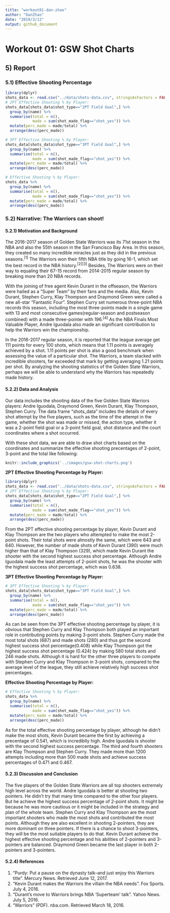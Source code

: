 ```yaml
---
title: "workout01-dan-zhao"
author: "DanZhao"
date: "2019/3/12"
output: github_document
---
```

# Workout 01: GSW Shot Charts  

## 5) Report  

### 5.1) Effective Shooting Percentage
```r
library(dplyr)
shots_data <- read.csv("../data/shots-data.csv", stringsAsFactors = FALSE)
# 2PT Effective Shooting % by Player:
shots_data[shots_data$shot_type=="2PT Field Goal",] %>%
  group_by(name) %>%
  summarise(total = n(),
            made = sum(shot_made_flag=="shot_yes")) %>%
  mutate(perc_made = made/total) %>%
  arrange(desc(perc_made))

# 3PT Effective Shooting % by Player:
shots_data[shots_data$shot_type=="3PT Field Goal",] %>%
  group_by(name) %>%
  summarise(total = n(),
            made = sum(shot_made_flag=="shot_yes")) %>%
  mutate(perc_made = made/total) %>%
  arrange(desc(perc_made))

# Effective Shooting % by Player:
shots_data %>%
  group_by(name) %>%
  summarise(total = n(),
            made = sum(shot_made_flag=="shot_yes")) %>%
  mutate(perc_made = made/total) %>%
  arrange(desc(perc_made))
```  

### 5.2) Narrative: The Warriors can shoot!
#### 5.2.1) Motivation and Background
The 2016-2017 season of Golden State Warriors was its 71st season in the NBA and also the 55th season in the San Francisco Bay Area. In this season, they created so many incredible miracles just as they did in the previous seasons.<sup>[1]</sup> The Warriors won their fifth NBA title by going 16-1, which set the best record in the NBA history.<sup>[2][3]</sup> Besides, The Warriors were on their way to equaling their 67-15 record from 2014-2015 regular season by breaking more than 20 NBA records.  

With the joining of free agent Kevin Durant in the offseason, the Warriors were hailed as a "Super Team" by their fans and the media. Also, Kevin Durant, Stephen Curry, Klay Thompson and Draymond Green were called a new all-star "Fantastic Four". Stephen Curry set numerous three-point NBA records this season, including the most three-points made in a single game with 13 and most consecutive games(regular-season and postseason combined) with a made three-pointer with 196.<sup>[4]</sup> As the NBA Finals Most Valuable Player, Andre Iguodala also made an significant contribution to help the Warriors win the championship.  

In the 2016-2017 regular season, it is reported that the league average get 111 points for every 100 shots, which means that 1.11 points is averagely achieved by a shot. 1.11 points per shot is also a good benchmark when assessing the value of a particular shot. The Warriors, a team stacked with incredible shooters, far exceeded that mark by getting averaging 1.21 points per shot. By analyzing the shooting statistics of the Golden State Warriors, perhaps we will be able to understand why the Warriors has repeatedly made history.


#### 5.2.2) Data and Analysis
Our data includes the shooting data of the five Golden State Warriors players: Andre Iguodala, Draymond Green, Kevin Durant, Klay Thompson, Stephen Curry. The data frame "shots_data" includes the details of every shot attempt by the five players, such as the time of the attempt in the game, whether the shot was made or missed, the action type, whether it was a 2-point field goal or a 3-point field goal, shot distance and the court coordinates where a shot occurred.   

With these shot data, we are able to draw shot charts based on the coordinates and summarize the effective shooting precentages of 2-point, 3-point and the total like following:  

```r
knitr::include_graphics('../images/gsw-shot-charts.png')
```

**2PT Effective Shooting Percentage by Player:**
```r
library(dplyr)
shots_data <- read.csv("../data/shots-data.csv", stringsAsFactors = FALSE)
# 2PT Effective Shooting % by Player:
shots_data[shots_data$shot_type=="2PT Field Goal",] %>%
  group_by(name) %>%
  summarise(total = n(),
            made = sum(shot_made_flag=="shot_yes")) %>%
  mutate(perc_made = made/total) %>%
  arrange(desc(perc_made))
```  
From the 2PT effective shooting percentage by player, Kevin Durant and Klay Thompson are the two players who attempted to make the most 2-point shots. Their total shots were almostly the same, which were 643 and 640. However, the number of made shots of Kevin Durant (390) were much higher than that of Klay Thompson (329), which made Kevin Durant the shooter with the second highest success shot percentage. Although Andre Iguodala made the least attempts of 2-point shots, he was the shooter with the highest success shot percentage, which was 0.638.

**3PT Effective Shooting Percentage by Player:**
```r
# 3PT Effective Shooting % by Player:
shots_data[shots_data$shot_type=="3PT Field Goal",] %>%
  group_by(name) %>%
  summarise(total = n(),
            made = sum(shot_made_flag=="shot_yes")) %>%
  mutate(perc_made = made/total) %>%
  arrange(desc(perc_made))
```  
As can be seen from the 3PT effective shooting percentage by player, it is obvious that Stephen Curry and Klay Thompson both played an important role in contributing points by making 3-point shots. Stephen Curry made the most total shots (687) and made shots (280) and thus got the second highest success shot percentage(0.408) while Klay Thompson got the highest success shot percentage (0.424) by making 580 total shots and 246 made shots. Although it is hard for the other three players to compete with Stephen Curry and Klay Thompson in 3-point shots, compared to the average level of the league, they still achieve relatively high success shot percentages.

**Effective Shooting Percentage by Player:**
```r
# Effective Shooting % by Player:
shots_data %>%
  group_by(name) %>%
  summarise(total = n(),
            made = sum(shot_made_flag=="shot_yes")) %>%
  mutate(perc_made = made/total) %>%
  arrange(desc(perc_made))
```  
As for the total effective shooting percentage by player, although he didn't make the most shots, Kevin Durant became the first by achieving a precentage of 0.541, which is incrediblly high. Andre Iguodala is shooter with the second highest success percentage. The third and fourth shooters are Klay Thompson and Stephen Curry. They made more than 1200 attempts including more than 500 made shots and achieve success percentages of 0.471 and 0.467.

#### 5.2.3) Discussion and Conclusion
The five players of the Golden State Warriors are all top shooters extremely high level across the world. Andre Iguodala is better at shooting two pointers. He didn't try that many time compared to the other four players. But he achieve the highest success percentage of 2-point shots. It might be because he was more cautious or it might be included in the strategy and plan of the whole team. Stephen Curry and Klay Thompson are the most important shooters who made the most shots and contributed the most points. Although they are also excellent in shooting 2-pointers, they are more dominant on three pointers. If there is a chance to shoot 3-pointers, they will be the most suitable players to do that. Kevin Durant achieve the highest effective shooting percentage and his abilities of 2-pointers and 3-pointers are balanced. Draymond Green became the last player in both 2-pointers and 3-pointers.

#### 5.2.4) References
1. "Purdy: Put a pause on the dynasty talk–and just enjoy this Warriors title". Mercury News. Retrieved June 12, 2017.  
2. "Kevin Durant makes the Warriors the villain the NBA needs". Fox Sports. July 4, 2016.  
3. "Durant's move to Warriors brings NBA 'Superteam' talk". Yahoo News. July 5, 2016.  
4. "Warriors" (PDF). nba.com. Retrieved March 18, 2016.  







